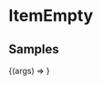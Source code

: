 
<Meta title="Components/Utils/ItemEmpty" component={ItemEmpty} />

# ItemEmpty

<ArgsTable of={ItemEmpty} />

## Samples

<Canvas>
  <Story
    name="example"
    args={{
      title: "There is not items.",
      subtitle: "this is subtitle.",
    }}
  >
    {(args) => <ItemEmpty {...args} />}
  </Story>
</Canvas>
